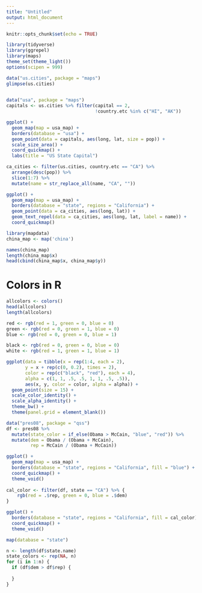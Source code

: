 ```yaml
---
title: "Untitled"
output: html_document
---
```


```r
knitr::opts_chunk$set(echo = TRUE)
```

```r
library(tidyverse)
library(ggrepel)
library(maps)
theme_set(theme_light())
options(scipen = 999)
```

```r
data("us.cities", package = "maps")
glimpse(us.cities)
  
```

```r
data("usa", package = "maps")
capitals <- us.cities %>% filter(capital == 2, 
                                 !country.etc %in% c("HI", "AK"))

ggplot() + 
  geom_map(map = usa_map) +
  borders(database = "usa") +
  geom_point(data = capitals, aes(long, lat, size = pop)) + 
  scale_size_area() +
  coord_quickmap() +
  labs(title = "US State Capital")
```
```r
ca_cities <- filter(us.cities, country.etc == "CA") %>% 
  arrange(desc(pop)) %>% 
  slice(1:7) %>% 
  mutate(name = str_replace_all(name, "CA", ""))

ggplot() + 
  geom_map(map = usa_map) +
  borders(database = "state", regions = "California") + 
  geom_point(data = ca_cities, aes(long, lat)) + 
  geom_text_repel(data = ca_cities, aes(long, lat, label = name)) + 
  coord_quickmap()

```
```r
library(mapdata)
china_map <- map('china') 

names(china_map)
length(china_map$x)
head(cbind(china_map$x, china_map$y))
```
# Colors in R
```r
allcolors <- colors()
head(allcolors)
length(allcolors)

red <- rgb(red = 1, green = 0, blue = 0)
green <- rgb(red = 0, green = 1, blue = 0)
blue <- rgb(red = 0, green = 0, blue = 1)

black <- rgb(red = 0, green = 0, blue = 0)
white <- rgb(red = 1, green = 1, blue = 1)
```
```r
ggplot(data = tibble(x = rep(1:4, each = 2), 
       y = x + rep(c(0, 0.2), times = 2), 
       color = rep(c("black", "red"), each = 4), 
       alpha = c(1, 1, .5, .5, 1, 1, .5, .5)),
       aes(x, y, color = color, alpha = alpha)) +
  geom_point(size = 15) + 
  scale_color_identity() + 
  scale_alpha_identity() +
  theme_bw() +
  theme(panel.grid = element_blank())
```
```r
data("pres08", package = "qss")
df <- pres08 %>% 
  mutate(state_color = if_else(Obama > McCain, "blue", "red")) %>% 
  mutate(dem = Obama / (Obama + McCain), 
         rep = McCain / (Obama + McCain))

ggplot() + 
  geom_map(map = usa_map) +
  borders(database = "state", regions = "California", fill = "blue") +
  coord_quickmap() +
  theme_void()
  
cal_color <- filter(df, state == "CA") %>% {
    rgb(red = .$rep, green = 0, blue = .$dem)
}

ggplot() +
  borders(database = "state", regions = "California", fill = cal_color) +
  coord_quickmap() +
  theme_void()
```
```r
map(database = "state") 

n <- length(df$state.name)
state_colors <- rep(NA, n)
for (i in 1:n) {
  if (df$dem > df$rep) {
    
  }
}
```

